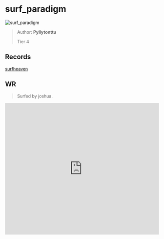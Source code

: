 
# surf_paradigm

![surf_paradigm](https://raw.githubusercontent.com/Sayt123/SurfMapPics/Maps-and-bonuses/csgo/surf_paradigm.jpg)

> Author: **Pyllytonttu**
>
> Tier 4

## Records

[surfheaven](https://surfheaven.eu/map/surf_paradigm)

## WR

> Surfed by joshua.

<iframe
width="100%"
height="430"
src="https://www.youtube.com/embed/Eolz8lK0pp0"
frameborder="0"
allow="accelerometer; autoplay; clipboard-write; encrypted-media; gyroscope; picture-in-picture"
allowFullScreen
/>

```md

[Surf Timer] - jupiter finished in 00:52:23 (WR -00:00:25). Improving by 00:00:33
[Surf Timer] - jupiter beat the map record! Rank: 1/113

Previous WR holder: emil


```
                